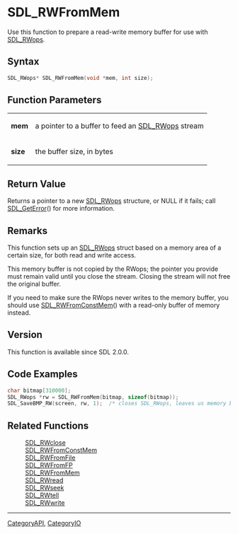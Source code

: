= SDL_RWFromMem =

Use this function to prepare a read-write memory buffer for use with [[SDL_RWops]].

== Syntax ==

<syntaxhighlight lang='c'>
SDL_RWops* SDL_RWFromMem(void *mem, int size);
</syntaxhighlight>

== Function Parameters ==

{|
|'''mem'''
|a pointer to a buffer to feed an [[SDL_RWops]] stream
|-
|'''size'''
|the buffer size, in bytes
|}

== Return Value ==

Returns a pointer to a new [[SDL_RWops]] structure, or NULL if it fails;
call [[SDL_GetError]]() for more information.

== Remarks ==

This function sets up an [[SDL_RWops]] struct based on a memory area of a
certain size, for both read and write access.

This memory buffer is not copied by the RWops; the pointer you provide must
remain valid until you close the stream. Closing the stream will not free
the original buffer.

If you need to make sure the RWops never writes to the memory buffer, you
should use [[SDL_RWFromConstMem]]() with a read-only buffer of memory
instead.

== Version ==

This function is available since SDL 2.0.0.

== Code Examples ==

<syntaxhighlight lang='c++'>
char bitmap[310000];
SDL_RWops *rw = SDL_RWFromMem(bitmap, sizeof(bitmap));
SDL_SaveBMP_RW(screen, rw, 1);  /* closes SDL_RWops, leaves us memory buffer of data */
</syntaxhighlight>

== Related Functions ==

:[[SDL_RWclose]]
:[[SDL_RWFromConstMem]]
:[[SDL_RWFromFile]]
:[[SDL_RWFromFP]]
:[[SDL_RWFromMem]]
:[[SDL_RWread]]
:[[SDL_RWseek]]
:[[SDL_RWtell]]
:[[SDL_RWwrite]]

----
[[CategoryAPI]], [[CategoryIO]]


